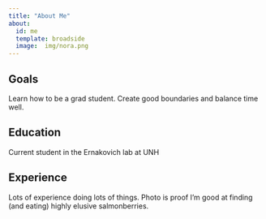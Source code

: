 ```yaml
---
title: "About Me"
about:
  id: me
  template: broadside
  image:  img/nora.png
---
```


:::{#me}

## Goals
Learn how to be a grad student. Create good boundaries and balance time well. 

## Education
Current student in the Ernakovich lab at UNH

## Experience
Lots of experience doing lots of things. Photo is proof I'm good at finding (and eating) highly elusive salmonberries. 
:::

